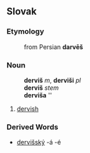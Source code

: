 ==Slovak==
===Etymology===
:from Persian '''darvēš'''
===Noun===
:'''derviš''' ''m'', '''derviši''' ''pl''
:'''derviš''' ''stem''
:'''derviša''' ''{{gensg}}
:{{decpat}} {{chlap}}
#[[dervish]]
===Derived Words===
* [[dervišský]] -á -é